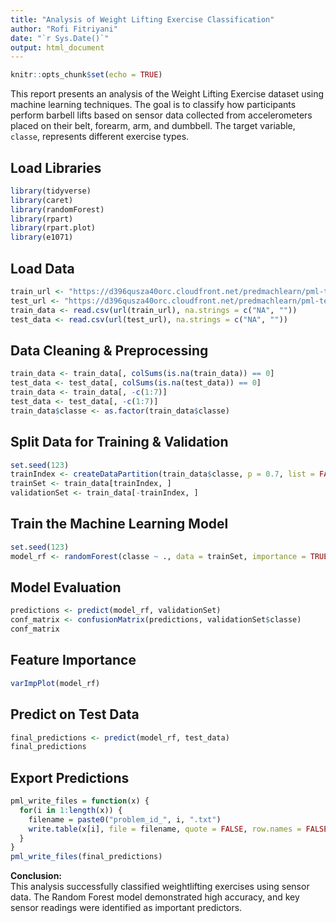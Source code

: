 ```yaml
---
title: "Analysis of Weight Lifting Exercise Classification"
author: "Rofi Fitriyani"
date: "`r Sys.Date()`"
output: html_document
---
```


```r
knitr::opts_chunk$set(echo = TRUE)
```

This report presents an analysis of the Weight Lifting Exercise dataset using machine learning techniques. The goal is to classify how participants perform barbell lifts based on sensor data collected from accelerometers placed on their belt, forearm, arm, and dumbbell. The target variable, `classe`, represents different exercise types.

## Load Libraries
```r
library(tidyverse)
library(caret)
library(randomForest)
library(rpart)
library(rpart.plot)
library(e1071)
```

## Load Data
```r
train_url <- "https://d396qusza40orc.cloudfront.net/predmachlearn/pml-training.csv"
test_url <- "https://d396qusza40orc.cloudfront.net/predmachlearn/pml-testing.csv"
train_data <- read.csv(url(train_url), na.strings = c("NA", ""))
test_data <- read.csv(url(test_url), na.strings = c("NA", ""))
```

## Data Cleaning & Preprocessing
```r
train_data <- train_data[, colSums(is.na(train_data)) == 0]
test_data <- test_data[, colSums(is.na(test_data)) == 0]
train_data <- train_data[, -c(1:7)]
test_data <- test_data[, -c(1:7)]
train_data$classe <- as.factor(train_data$classe)
```

## Split Data for Training & Validation
```r
set.seed(123)
trainIndex <- createDataPartition(train_data$classe, p = 0.7, list = FALSE)
trainSet <- train_data[trainIndex, ]
validationSet <- train_data[-trainIndex, ]
```

## Train the Machine Learning Model
```r
set.seed(123)
model_rf <- randomForest(classe ~ ., data = trainSet, importance = TRUE, ntree = 100)
```

## Model Evaluation
```r
predictions <- predict(model_rf, validationSet)
conf_matrix <- confusionMatrix(predictions, validationSet$classe)
conf_matrix
```

## Feature Importance
```r
varImpPlot(model_rf)
```

## Predict on Test Data
```r
final_predictions <- predict(model_rf, test_data)
final_predictions
```

## Export Predictions
```r
pml_write_files = function(x) {
  for(i in 1:length(x)) {
    filename = paste0("problem_id_", i, ".txt")
    write.table(x[i], file = filename, quote = FALSE, row.names = FALSE, col.names = FALSE)
  }
}
pml_write_files(final_predictions)
```

**Conclusion:**  
This analysis successfully classified weightlifting exercises using sensor data. The Random Forest model demonstrated high accuracy, and key sensor readings were identified as important predictors.